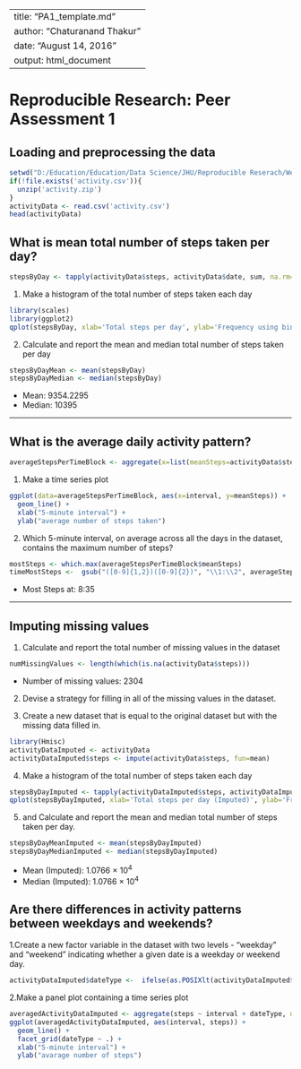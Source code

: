 
--
title: "PA1_template.md"
author: "Chaturanand Thakur"
date: "August 14, 2016"
output: html_document
---

# Reproducible Research: Peer Assessment 1


## Loading and preprocessing the data


```{r, echo=TRUE}
setwd("D:/Education/Education/Data Science/JHU/Reproducible Reserach/Week2")
if(!file.exists('activity.csv')){
  unzip('activity.zip')
}
activityData <- read.csv('activity.csv')
head(activityData)
```



## What is mean total number of steps taken per day?
  
```{r, echo=TRUE}
stepsByDay <- tapply(activityData$steps, activityData$date, sum, na.rm=TRUE)
```

1. Make a histogram of the total number of steps taken each day

```{r, echo=TRUE}
library(scales)
library(ggplot2)
qplot(stepsByDay, xlab='Total steps per day', ylab='Frequency using binwith 500', binwidth=500)
```

2. Calculate and report the mean and median total number of steps taken per day

```{r, echo=TRUE}
stepsByDayMean <- mean(stepsByDay)
stepsByDayMedian <- median(stepsByDay)
```
* Mean: 9354.2295
* Median:  10395

-----
  

## What is the average daily activity pattern?
```{r, echo=TRUE}
averageStepsPerTimeBlock <- aggregate(x=list(meanSteps=activityData$steps), by=list(interval=activityData$interval), FUN=mean, na.rm=TRUE)
```


1. Make a time series plot

```{r, echo=TRUE}
ggplot(data=averageStepsPerTimeBlock, aes(x=interval, y=meanSteps)) +
  geom_line() +
  xlab("5-minute interval") +
  ylab("average number of steps taken") 


```


2. Which 5-minute interval, on average across all the days in the dataset, contains the maximum number of steps?

```{r, echo=TRUE}
mostSteps <- which.max(averageStepsPerTimeBlock$meanSteps)
timeMostSteps <-  gsub("([0-9]{1,2})([0-9]{2})", "\\1:\\2", averageStepsPerTimeBlock[mostSteps,'interval'])

```

* Most Steps at: 8:35

----
## Imputing missing values
1. Calculate and report the total number of missing values in the dataset 
  
```{r, echo=TRUE}
numMissingValues <- length(which(is.na(activityData$steps)))
```

* Number of missing values: 2304

2. Devise a strategy for filling in all of the missing values in the dataset.


3. Create a new dataset that is equal to the original dataset but with the missing data filled in.

```{r, message=FALSE, echo=TRUE}
library(Hmisc)
activityDataImputed <- activityData
activityDataImputed$steps <- impute(activityData$steps, fun=mean)
```

4. Make a histogram of the total number of steps taken each day 

```{r, echo=TRUE}
stepsByDayImputed <- tapply(activityDataImputed$steps, activityDataImputed$date, sum)
qplot(stepsByDayImputed, xlab='Total steps per day (Imputed)', ylab='Frequency using binwith 500', binwidth=500)
```



5. and Calculate and report the mean and median total number of steps taken per day. 

```{r, echo=TRUE}
stepsByDayMeanImputed <- mean(stepsByDayImputed)
stepsByDayMedianImputed <- median(stepsByDayImputed)
```
* Mean (Imputed): 1.0766 &times; 10<sup>4</sup>
* Median (Imputed):  1.0766 &times; 10<sup>4</sup>
  

## Are there differences in activity patterns between weekdays and weekends?
1.Create a new factor variable in the dataset with two levels - "weekday" and "weekend" indicating whether a given date is a weekday or weekend day.
  
  
```{r, echo=TRUE}
activityDataImputed$dateType <-  ifelse(as.POSIXlt(activityDataImputed$date)$wday %in% c(0,6), 'weekend', 'weekday')
```

2.Make a panel plot containing a time series plot


```{r, echo=TRUE}
averagedActivityDataImputed <- aggregate(steps ~ interval + dateType, data=activityDataImputed, mean)
ggplot(averagedActivityDataImputed, aes(interval, steps)) + 
  geom_line() + 
  facet_grid(dateType ~ .) +
  xlab("5-minute interval") + 
  ylab("avarage number of steps")
```

